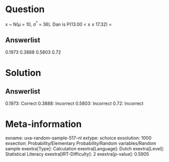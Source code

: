 Question
========

x \~ N(μ = 10, σ^²^ = 36). Dan is P(13.00 \< x ≤ 17.32) =

Answerlist
----------

0.1973
0.3888
0.5803
0.72

Solution
========

Answerlist
----------

0.1973: Correct
0.3888: Incorrect
0.5803: Incorrect
0.72: Incorrect

Meta-information
================
exname: uva-random-sample-517-nl
extype: schoice
exsolution: 1000
exsection: Probability/Elementary Probability/Random variables/Random sample
exextra[Type]: Calculation
exextra[Language]: Dutch
exextra[Level]: Statistical Literacy
exextra[IRT-Difficulty]: 2
exextra[p-value]: 0.5905
